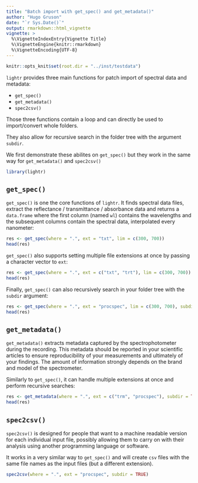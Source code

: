 ```yaml
---
title: "Batch import with get_spec() and get_metadata()"
author: "Hugo Gruson"
date: "`r Sys.Date()`"
output: rmarkdown::html_vignette
vignette: >
  %\VignetteIndexEntry{Vignette Title}
  %\VignetteEngine{knitr::rmarkdown}
  %\VignetteEncoding{UTF-8}
---
```


```r
knitr::opts_knit$set(root.dir = "../inst/testdata")
```

`lightr` provides three main functions for patch import of spectral data and
metadata:

* `get_spec()`
* `get_metadata()`
* `spec2csv()`

Those three functions contain a loop and can directly be used to import/convert
whole folders.

They also allow for recursive search in the folder tree with the argument
`subdir`.

We first demonstrate these abilites on `get_spec()` but they work in the same
way for `get_metadata()` and `spec2csv()`

```r
library(lightr)
```

## `get_spec()`

`get_spec()` is one the core functions of `lightr`. It finds spectral data 
files, extract the reflectance / transmittance / absorbance data and returns a
`data.frame` where the first column (named `wl`) contains the wavelengths and
the subsequent columns contain the spectral data, interpolated every nanometer:

```r
res <- get_spec(where = ".", ext = "txt", lim = c(300, 700))
head(res)
```

`get_spec()` also supports setting multiple file extensions at once by passing
a character vector to `ext`:

```r
res <- get_spec(where = ".", ext = c("txt", "trt"), lim = c(300, 700))
head(res)
```

Finally, `get_spec()` can also recursively search in your folder tree with the
`subdir` argument:

```r
res <- get_spec(where = ".", ext = "procspec", lim = c(300, 700), subdir = TRUE)
head(res)
```

## `get_metadata()`

`get_metadata()` extracts metadata captured by the spectrophotometer during the
recording. This metadata should be reported in your scientific articles to 
ensure reproducibility of your measurements and ultimately of your findings. The
amount of information strongly depends on the brand and model of the
spectrometer.

Similarly to `get_spec()`, it can handle multiple extensions at once and perform
recursive searches:

```r
res <- get_metadata(where = ".", ext = c("trm", "procspec"), subdir = TRUE)
head(res)
```

## `spec2csv()`

`spec2csv()` is designed for people that want to a machine readable version for
each individual input file, possibly allowing them to carry on with their 
analysis using another programming language or software.

It works in a very similar way to `get_spec()` and will create `csv` files with
the same file names as the input files (but a different extension).

```r
spec2csv(where = ".", ext = "procspec", subdir = TRUE)
```
